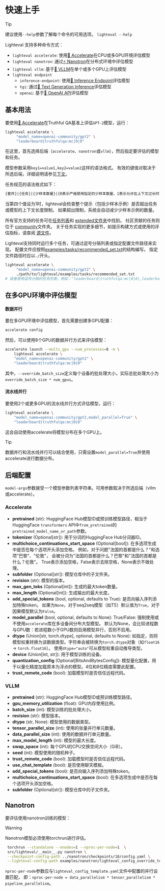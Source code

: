 <!--
Copyright 2024 The HuggingFace Team. All rights reserved.

Licensed under the Apache License, Version 2.0 (the "License");
you may not use this file except in compliance with the License.
You may obtain a copy of the License at

    http://www.apache.org/licenses/LICENSE-2.0

Unless required by applicable law or agreed to in writing, software
distributed under the License is distributed on an "AS IS" BASIS,
WITHOUT WARRANTIES OR CONDITIONS OF ANY KIND, either express or implied.
See the License for the specific language governing permissions and
limitations under the License.

⚠️ Note that this file is in Markdown but contain specific syntax for our doc-builder (similar to MDX) that may not be
rendered properly in your Markdown viewer.

-->

# 快速上手


> [!TIP]
> 建议使用`--help`参数了解每个命令的可用选项。
> `lighteval --help`

Lighteval 支持多种命令方式：

- `lighteval accelerate`: 使用[🤗 Accelerate](https://github.com/huggingface/accelerate)在CPU或多GPU环境评估模型
- `lighteval nanotron`: 通过[⚡️ Nanotron](https://github.com/huggingface/nanotron)在分布式环境中评估模型
- `lighteval vllm`: 基于[🚀 VLLM](https://github.com/vllm-project/vllm)在单个或多个GPU上评估模型
- `lighteval endpoint`
    - `inference-endpoint`: 使用[🔗 Inference Endpoint](https://huggingface.co/inference-endpoints/dedicated)评估模型
    - `tgi`: 通过[🔗 Text Generation Inference](https://huggingface.co/docs/text-generation-inference/en/index)评估模型
    - `openai`: 基于[🔗 OpenAI API](https://platform.openai.com/)评估模型

## 基本用法

要使用[🤗 Accelerate](https://github.com/huggingface/accelerate)在Truthful QA基准上评估`GPT-2`模型，运行：

```bash
lighteval accelerate \
     "model_name=openai-community/gpt2" \
     "leaderboard|truthfulqa:mc|0|0"
```

在这里，首先选择后端（`accelerate`、`nanotron`或`vllm`），然后指定要评估的模型和任务。

模型参数采用`key1=value1,key2=value2`这样的语法格式。
有效的键值对取决于所选后端，详细说明请参见[下文](#模型参数)。

任务规范的语法格式如下：

```txt
{套件}|{任务}|{少样本数量}|{0表示严格使用指定的少样本数量，1表示允许在上下文过长时自动截断}
```

当第四个值设为1时，lighteval会检查整个提示（包括少样本示例）是否超出任务或模型的上下文长度限制。
如果超出限制，系统会自动减少少样本示例的数量。

所有官方支持的任务可在[任务列表](available-tasks)和
[extended文件夹](https://github.com/huggingface/lighteval/tree/main/src/lighteval/tasks/extended)中找到。
社区贡献的任务则位于
[community](https://github.com/huggingface/lighteval/tree/main/community_tasks)文件夹。
关于任务实现的更多细节，如提示构建方式或使用的评估指标，请查阅
[源文件](https://github.com/huggingface/lighteval/blob/main/src/lighteval/tasks/default_tasks.py)。

Lighteval支持同时运行多个任务，可通过逗号分隔列表或指定配置文件路径来实现。
配置文件应按照[examples/tasks/recommended_set.txt](https://github.com/huggingface/lighteval/blob/main/examples/tasks/recommended_set.txt)的结构编写。
指定文件路径时应以`./`开头。

```bash
lighteval accelerate \
     "model_name=openai-community/gpt2" \
     ./path/to/lighteval/examples/tasks/recommended_set.txt
# 或者使用逗号分隔的任务列表，例如："leaderboard|truthfulqa:mc|0|0|,leaderboard|gsm8k|3|1"
```

## 在多GPU环境中评估模型

#### 数据并行

要在多GPU环境中评估模型，首先需要创建多GPU配置：

```bash
accelerate config
```

然后，可以使用8个GPU的数据并行方式来评估模型：

```bash
accelerate launch --multi_gpu --num_processes=8 -m \
    lighteval accelerate \
    "model_name=openai-community/gpt2" \
    "leaderboard|truthfulqa:mc|0|0"
```

其中，`--override_batch_size`定义每个设备的批处理大小，实际总批处理大小为`override_batch_size * num_gpus`。

#### 流水线并行

要使用2个或更多GPU的流水线并行方式评估模型，运行：

```bash
lighteval accelerate \
    "model_name=openai-community/gpt2,model_parallel=True" \
    "leaderboard|truthfulqa:mc|0|0"
```

这会自动使用accelerate将模型分布在多个GPU上。

> [!TIP]
> 数据并行和流水线并行可以结合使用，只需设置`model_parallel=True`并使用accelerate进行数据分布。

## 后端配置

`model-args`参数接受一个模型参数列表字符串。可用参数取决于所选后端（vllm或accelerate）。

### Accelerate

- **pretrained** (str):
    HuggingFace Hub模型ID或预训练模型路径，相当于HuggingFace `transformers` API中`from_pretrained`的`pretrained_model_name_or_path`参数。
- **tokenizer** (Optional[str]): 用于分词的HuggingFace Hub分词器ID。
- **multichoice_continuations_start_space** (Optional[bool]): 在多选项生成中是否在每个选项开头添加空格。
    例如，对于问题"法国的首都是什么？"和选项"巴黎"、"伦敦"，
    会被分词为"法国的首都是什么？巴黎"和"法国的首都是什么？伦敦"。
    True表示添加空格，False表示去除空格，None表示不做处理。
- **subfolder** (Optional[str]): 模型仓库中的子文件夹。
- **revision** (str): 模型的版本。
- **max_gen_toks** (Optional[int]): 生成的最大token数量。
- **max_length** (Optional[int]): 生成输出的最大长度。
- **add_special_tokens** (bool, optional, defaults to True): 是否向输入序列添加特殊token。
   如果为`None`，对于seq2seq模型（如T5）默认值为`True`，对于因果模型默认为`False`。
- **model_parallel** (bool, optional, defaults to None):
    True/False: 强制使用或不使用`accelerate`库在多设备间分布大型模型。
    默认为None，会比较进程数与GPU数：若进程数小于GPU数则启用模型并行，否则不启用。
- **dtype** (Union[str, torch.dtype], optional, defaults to None):
    如指定，则将模型权重转换为该数据类型。字符串会被转换为`torch.dtype`对象（如`float16` -> `torch.float16`）。
    使用`dtype="auto"`可从模型权重自动推导类型。
- **device** (Union[int, str]): 用于模型训练的设备。
- **quantization_config** (Optional[BitsAndBytesConfig]): 模型量化配置，用于以量化精度加载原本为浮点的模型。4位和8位精度需要此配置。
- **trust_remote_code** (bool): 加载模型时是否信任远程代码。

### VLLM

- **pretrained** (str): HuggingFace Hub模型ID或预训练模型路径。
- **gpu_memory_utilization** (float): GPU内存使用比例。
- **batch_size** (int): 模型训练的批处理大小。
- **revision** (str): 模型版本。
- **dtype** (str, None): 模型使用的数据类型。
- **tensor_parallel_size** (int): 使用的张量并行单元数量。
- **data_parallel_size** (int): 使用的数据并行单元数量。
- **max_model_length** (int): 模型的最大长度。
- **swap_space** (int): 每个GPU的CPU交换空间大小（GiB）。
- **seed** (int): 模型使用的随机种子。
- **trust_remote_code** (bool): 加载模型时是否信任远程代码。
- **use_chat_template** (bool): 是否使用聊天模板。
- **add_special_tokens** (bool): 是否向输入序列添加特殊token。
- **multichoice_continuations_start_space** (bool): 在多选项生成中是否在每个选项开头添加空格。
- **subfolder** (Optional[str]): 模型仓库中的子文件夹。

## Nanotron

要评估使用nanotron训练的模型：

> [!WARNING]
> Nanotron模型必须使用torchrun进行评估。


```bash
 torchrun --standalone --nnodes=1 --nproc-per-node=1  \
 src/lighteval/__main__.py nanotron \
 --checkpoint-config-path ../nanotron/checkpoints/10/config.yaml \
 --lighteval-config-path examples/nanotron/lighteval_config_override_template.yaml
 ```

`nproc-per-node`参数应与`lighteval_config_template.yaml`文件中配置的并行设置匹配，
即：`nproc-per-node = data_parallelism * tensor_parallelism * pipeline_parallelism`。 